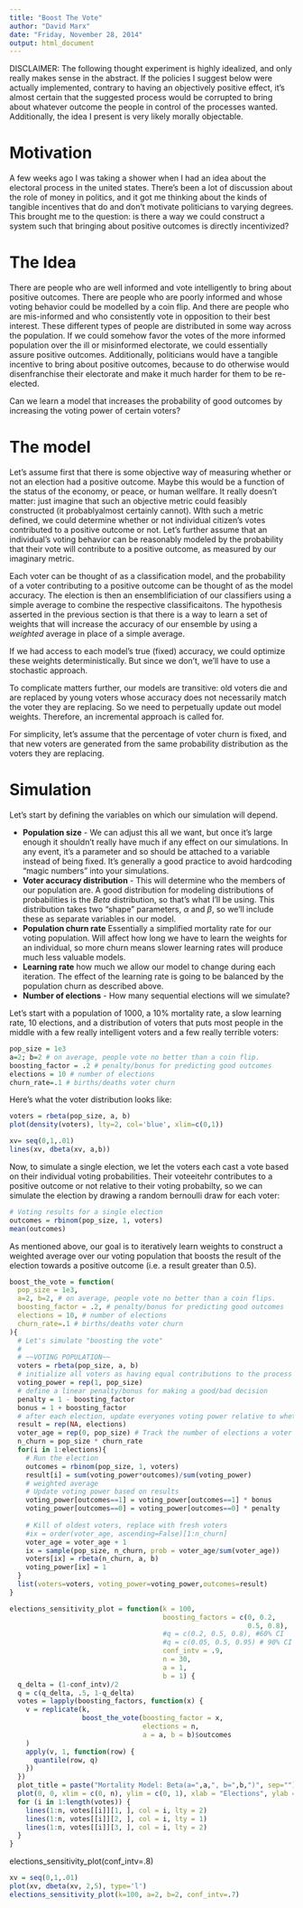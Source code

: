 ```yaml
---
title: "Boost The Vote"
author: "David Marx"
date: "Friday, November 28, 2014"
output: html_document
---
```


DISCLAIMER: The following thought experiment is highly idealized, and only really makes sense in the abstract. If the policies I suggest below were actually implemented, contrary to having an objectively positive effect, it's almost certain that the suggested process would be corrupted to bring about whatever outcome the people in control of the processes wanted. Additionally, the idea I present is very likely morally objectable. 

# Motivation

A few weeks ago I was taking a shower when I had an idea about the electoral process in the united states. There's been a lot of discussion about the role of money in politics, and it got me thinking about the kinds of tangible incentives that do and don't motivate politicians to varying degrees. This brought me to the question: is there a way we could construct a system such that bringing about positive outcomes is directly incentivized? 

# The Idea

There are people who are well informed and vote intelligently to bring about positive outcomes. There are people who are poorly informed and whose voting behavior could be modelled by a coin flip. And there are people who are mis-informed and who consistently vote in opposition to their best interest. These different types of people are distributed in some way across the population. If we could somehow favor the votes of the more informed population over the ill or misinformed electorate, we could essentially assure positive outcomes. Additionally, politicians would have a tangible incentive to bring about positive outcomes, because to do otherwise would disenfranchise their electorate and make it much harder for them to be re-elected.

Can we learn a model that increases the probability of good outcomes by increasing the voting power of certain voters?

# The model

Let's assume first that there is some objective way of measuring whether or not an election had a positive outcome. Maybe this would be a function of the status of the economy, or peace, or human wellfare. It really doesn't matter: just imagine that such an objective metric could feasibly constructed (it probablyalmost certainly cannot). WIth such a metric defined, we could determine whether or not individual citizen's votes contributed to a positive outcome or not. Let's further assume that an individual's voting behavior can be reasonably modeled by the probability that their vote will contribute to a positive outcome, as measured by our imaginary metric. 

Each voter can be thought of as a classification model, and the probability of a voter contributing to a positive outcome can be thought of as the model accuracy. The election is then an ensemblificiation of our classifiers using a simple average to combine the respective classificaitons. The hypothesis asserted in the previous section is that there is a way to learn a set of weights that will increase the accuracy of our ensemble by using a *weighted* average in place of a simple average. 

If we had access to each model's true (fixed) accuracy, we could optimize these weights deterministically. But since we don't, we'll have to use a stochastic approach.

To complicate matters further, our models are transitive: old voters die and are replaced by young voters whose accuracy does not necessarily match the voter they are replacing. So we need to perpetually update out model weights. Therefore, an incremental approach is called for. 

For simplicity, let's assume that the percentage of voter churn is fixed, and that new voters are generated from the same probability distribution as the voters they are replacing. 

# Simulation

Let's start by defining the variables on which our simulation will depend.

* **Population size** - We can adjust this all we want, but once it's large enough it shouldn't really have much if any effect on our simulations. In any event, it's a parameter and so should be attached to a variable instead of being fixed. It's generally a good practice to avoid hardcoding "magic numbers" into your simulations.
* **Voter accuracy distribution** - This will determine who the members of our population are. A good distribution for modeling distributions of probabilities is the *Beta* distribution, so that's what I'll be using. This distribution takes two "shape" parameters, $\alpha$ and $\beta$, so we'll include these as separate variables in our model.
* **Population churn rate** Essentially a simplified mortality rate for our voting population. Will affect how long we have to learn the weights for an individual, so more churn means slower learning rates will produce much less valuable models.
* **Learning rate** how much we allow our model to change during each iteration. The effect of the learning rate is going to be balanced by the population churn as described above.
* **Number of elections** - How many sequential elections will we simulate?

Let's start with a population of 1000, a 10% mortality rate, a slow learning rate, 10 elections, and a distribution of voters that puts most people in the middle with a few really intelligent voters and a few really terrible voters:

```r
pop_size = 1e3
a=2; b=2 # on average, people vote no better than a coin flip.
boosting_factor = .2 # penalty/bonus for predicting good outcomes
elections = 10 # number of elections
churn_rate=.1 # births/deaths voter churn
```

Here's what the voter distribution looks like:

```r
voters = rbeta(pop_size, a, b)
plot(density(voters), lty=2, col='blue', xlim=c(0,1))

xv= seq(0,1,.01)
lines(xv, dbeta(xv, a,b))
```

Now, to simulate a single election, we let the voters each cast a vote based on their individual voting probabilities. Their voteeitehr contributes to a positive outcome or not relative to their voting probabilty, so we can simulate the election by drawing a random bernoulli draw for each voter:

```r
# Voting results for a single election
outcomes = rbinom(pop_size, 1, voters)
mean(outcomes)
```

As mentioned above, our goal is to iteratively learn weights to construct a weighted average over our voting population that boosts the result of the election towards a positive outcome (i.e. a result greater than $0.5$). 


```r
boost_the_vote = function(
  pop_size = 1e3,
  a=2, b=2, # on average, people vote no better than a coin flips.
  boosting_factor = .2, # penalty/bonus for predicting good outcomes
  elections = 10, # number of elections
  churn_rate=.1 # births/deaths voter churn
){
  # Let's simulate "boosting the vote"
  #
  # ~~VOTING POPULATION~~
  voters = rbeta(pop_size, a, b)
  # initialize all voters as having equal contributions to the process
  voting_power = rep(1, pop_size)
  # define a linear penalty/bonus for making a good/bad decision
  penalty = 1 - boosting_factor
  bonus = 1 + boosting_factor
  # after each election, update everyones voting power relative to whether or not they made the right choice
  result = rep(NA, elections)
  voter_age = rep(0, pop_size) # Track the number of elections a voter has participated in
  n_churn = pop_size * churn_rate
  for(i in 1:elections){
    # Run the election
    outcomes = rbinom(pop_size, 1, voters)
    result[i] = sum(voting_power*outcomes)/sum(voting_power)
    # weighted average
    # Update voting power based on results
    voting_power[outcomes==1] = voting_power[outcomes==1] * bonus
    voting_power[outcomes==0] = voting_power[outcomes==0] * penalty
    
    # Kill of oldest voters, replace with fresh voters
    #ix = order(voter_age, ascending=False)[1:n_churn]
    voter_age = voter_age + 1
    ix = sample(pop_size, n_churn, prob = voter_age/sum(voter_age))
    voters[ix] = rbeta(n_churn, a, b)
    voting_power[ix] = 1
  }
  list(voters=voters, voting_power=voting_power,outcomes=result)
}
```

```r
elections_sensitivity_plot = function(k = 100,
                                      boosting_factors = c(0, 0.2,
                                                           0.5, 0.8), 
                                      #q = c(0.2, 0.5, 0.8), #60% CI
                                      #q = c(0.05, 0.5, 0.95) # 90% CI
                                      conf_intv = .9,
                                      n = 30, 
                                      a = 1, 
                                      b = 1) {
  q_delta = (1-conf_intv)/2
  q = c(q_delta, .5, 1-q_delta)
  votes = lapply(boosting_factors, function(x) {
    v = replicate(k, 
                  boost_the_vote(boosting_factor = x,
                                 elections = n,
                                 a = a, b = b)$outcomes
    )
    apply(v, 1, function(row) {
      quantile(row, q)
    })
  })
  plot_title = paste("Mortality Model: Beta(a=",a,", b=",b,")", sep="")
  plot(0, 0, xlim = c(0, n), ylim = c(0, 1), xlab = "Elections", ylab = "Outcome", main=plot_title)
  for (i in 1:length(votes)) {
    lines(1:n, votes[[i]][1, ], col = i, lty = 2)
    lines(1:n, votes[[i]][2, ], col = i, lty = 1)
    lines(1:n, votes[[i]][3, ], col = i, lty = 2)
  }
}
```


elections_sensitivity_plot(conf_intv=.8)

```r
xv = seq(0,1,.01)
plot(xv, dbeta(xv, 2,5), type='l')
elections_sensitivity_plot(k=100, a=2, b=2, conf_intv=.7)
```
